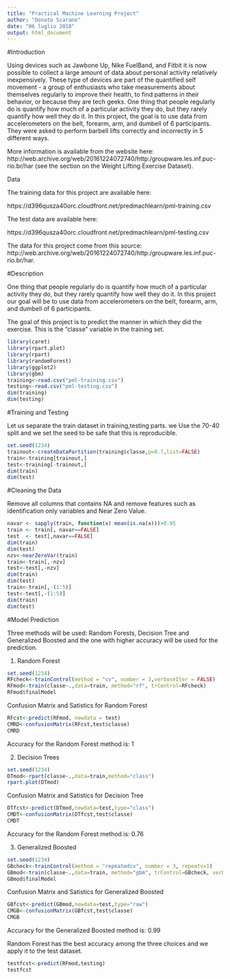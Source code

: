 ---
title: "Practical Machine Learning Project"
author: "Donato Scarano"
date: "06 luglio 2018"
output: html_document
---

#Introduction

Using devices such as Jawbone Up, Nike FuelBand, and Fitbit it is now possible to collect a large amount of data about personal activity relatively inexpensively. These type of devices are part of the quantified self movement - a group of enthusiasts who take measurements about themselves regularly to improve their health, to find patterns in their behavior, or because they are tech geeks. One thing that people regularly do is quantify how much of a particular activity they do, but they rarely quantify how well they do it. In this project, the goal is to use data from accelerometers on the belt, forearm, arm, and dumbell of 6 participants. They were asked to perform barbell lifts correctly and incorrectly in 5 different ways. 

More information is available from the website here: http://web.archive.org/web/20161224072740/http:/groupware.les.inf.puc-rio.br/har (see the section on the Weight Lifting Exercise Dataset).


Data

The training data for this project are available here:

https://d396qusza40orc.cloudfront.net/predmachlearn/pml-training.csv

The test data are available here:

https://d396qusza40orc.cloudfront.net/predmachlearn/pml-testing.csv


The data for this project come from this source: http://web.archive.org/web/20161224072740/http:/groupware.les.inf.puc-rio.br/har. 

#Description

One thing that people regularly do is quantify how much of a particular activity they do, but they rarely quantify how well they do it. In this project our goal will be to use data from accelerometers on the belt, forearm, arm, and dumbell of 6 participants.

The goal of this project is to predict the manner in which they did the exercise. This is the "classe" variable in the training set.


```{r echo=TRUE}
library(caret)
library(rpart.plot)
library(rpart)
library(randomForest)
library(ggplot2)
library(gbm)
training<-read.csv("pml-training.csv")
testing<-read.csv("pml-testing.csv")
dim(training)
dim(testing)
```

#Training and Testing

Let us separate the train dataset in training,testing parts. we Use the 70-40 split and we set the seed to be safe that this is reproducible.

```{r echo=TRUE}
set.seed(1234)
trainout<-createDataPartition(training$classe,p=0.7,list=FALSE)
train<-training[trainout,]
test<-training[-trainout,]
dim(train)
dim(test)
```

#Cleaning the Data

Remove all columns that contains NA and remove features such as identification only variables and Near Zero Value.

```{r echo=TRUE}
navar <- sapply(train, function(x) mean(is.na(x)))>0.95
train <- train[, navar==FALSE]
test  <- test[,navar==FALSE]
dim(train)
dim(test)
nzv<-nearZeroVar(train)
train<-train[,-nzv]
test<-test[,-nzv]
dim(train)
dim(test)
train<-train[,-(1:5)]
test<-test[,-(1:5)]
dim(train)
dim(test)
```

#Model Prediction 

Three methods will be used: Random Forests, Decision Tree and Generalized Boosted and the one with higher accuracy will be used for the prediction.

1) Random Forest

```{r echo=TRUE}
set.seed(1234)
RFcheck<-trainControl(method = "cv", number = 3,verboseIter = FALSE)
RFmod<-train(classe~.,data=train, method="rf", trControl=RFcheck)
RFmod$finalModel
```

Confusion Matrix and Satistics for Random Forest

```{r echo=TRUE}
RFcst<-predict(RFmod, newdata = test)
CMRD<-confusionMatrix(RFcst,test$classe)
CMRD
```

Accuracy for the Random Forest method is: 1

2) Decision Trees

```{r echo=TRUE}
set.seed(1234)
DTmod<-rpart(classe~.,data=train,method="class")
rpart.plot(DTmod)
```

Confusion Matrix and Satistics for Decision Tree

```{r echo=TRUE}
DTfcst<-predict(DTmod,newdata=test,type="class")
CMDT<-confusionMatrix(DTfcst,test$classe)
CMDT
```

Accuracy for the Random Forest method is: 0.76

3) Generalized Boosted

```{r echo=TRUE}
set.seed(1234)
GBcheck<-trainControl(method = "repeatedcv", number = 3, repeats=1)
GBmod<-train(classe~.,data=train, method="gbm", trControl=GBcheck, verbose=FALSE)
GBmod$finalModel
```

Confusion Matrix and Satistics for Generalized Boosted

```{r echo=TRUE}
GBfcst<-predict(GBmod,newdata=test,type="raw")
CMGB<-confusionMatrix(GBfcst,test$classe)
CMGB
```

Accuracy for the Generalized Boosted method is: 0.99

Random Forest has the best accuracy among the three choices and we apply it to the test dataset.

```{r echo=TRUE}
testfcst<-predict(RFmod,testing)
testfcst
```
